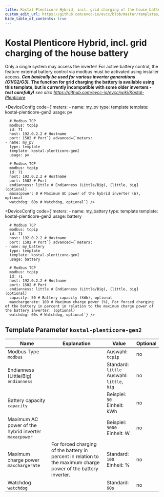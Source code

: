 ```yaml
---
title: Kostal Plenticore Hybrid, incl. grid charging of the house battery
custom_edit_url: https://github.com/evcc-io/evcc/blob/master/templates/definition/meter/kostal-plenticore-gen2.yaml
hide_table_of_contents: true
---
```



# Kostal Plenticore Hybrid, incl. grid charging of the house battery

<div className="device-detail-container">
  <div className="device-detail-content">
    <DeviceFeatures features="battery-control" />

Only a single system may access the inverter! For active battery control, the feature external battery control via modbus must be activated using installer access. **_Can basically be used for various inverter generations (G1/G2/G3)._**
**The function for grid charging the battery is available using this template, but is currently incompatible with some older inverters - _test carefully_!**
_see also https://github.com/evcc-io/evcc/wiki/Kostal-Plenticore_


<Tabs>
<TabItem value="pv" label="PV" default>

<DeviceConfig code={`meters:
    - name: my_pv
      type: template
      template: kostal-plenticore-gen2
      usage: pv
      
      # Modbus TCP
      modbus: tcpip
      id: 71
      host: 192.0.2.2 # Hostname
      port: 1502 # Port`} advanced={`meters:
    - name: my_pv
      type: template
      template: kostal-plenticore-gen2
      usage: pv
      
      # Modbus TCP
      modbus: tcpip
      id: 71
      host: 192.0.2.2 # Hostname
      port: 1502 # Port
      endianness: little # Endianness (Little/Big), [little, big] (optional)
      maxacpower: 0 # Maximum AC power of the hybrid inverter (W), optional
      watchdog: 60s # Watchdog, optional`} />

</TabItem>
<TabItem value="battery" label="Battery">

<DeviceConfig code={`meters:
    - name: my_battery
      type: template
      template: kostal-plenticore-gen2
      usage: battery
      
      # Modbus TCP
      modbus: tcpip
      id: 71
      host: 192.0.2.2 # Hostname
      port: 1502 # Port`} advanced={`meters:
    - name: my_battery
      type: template
      template: kostal-plenticore-gen2
      usage: battery
      
      # Modbus TCP
      modbus: tcpip
      id: 71
      host: 192.0.2.2 # Hostname
      port: 1502 # Port
      endianness: little # Endianness (Little/Big), [little, big] (optional)
      capacity: 50 # Battery capacity (kWh), optional
      maxchargerate: 100 # Maximum charge power (%), For forced charging of the battery in percent in relation to the maximum charge power of the battery inverter. (optional)
      watchdog: 60s # Watchdog, optional`} />

</TabItem>
</Tabs>
  </div>
  <div className="device-detail-icon">
    <evcc-icon
      type="meter"
      name="kostal-plenticore-hybrid-incl-grid-charging-of-the-house-battery"
      size="400px"
      alt="Kostal Plenticore Hybrid, incl. grid charging of the house battery"
      className="device-detail-icon-img"
    ></evcc-icon>
  </div>
</div>

## Template Parameter `kostal-plenticore-gen2`

| Name | Explanation | Value | Optional |
|-----------|-------------|-------|----------|
| Modbus Type<br/>`modbus` |  | Auswahl: `tcpip` | no |
| Endianness (Little/Big)<br/>`endianness` |  | Standard: `little`<br/>Auswahl: `little`, `big` | no |
| Battery capacity<br/>`capacity` |  | Beispiel: `50`<br/>Einheit: kWh | no |
| Maximum AC power of the hybrid inverter<br/>`maxacpower` |  | Beispiel: `5000`<br/>Einheit: W | no |
| Maximum charge power<br/>`maxchargerate` | For forced charging of the battery in percent in relation to the maximum charge power of the battery inverter. | Standard: `100`<br/>Einheit: % | no |
| Watchdog<br/>`watchdog` |  | Standard: `60s` | no |

